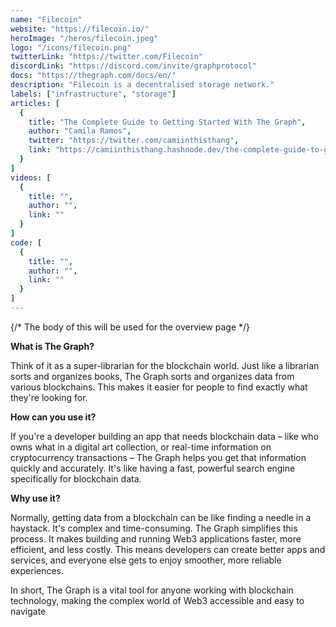 ```yaml
---
name: "Filecoin"
website: "https://filecoin.io/"
heroImage: "/heros/filecoin.jpeg"
logo: "/icons/filecoin.png"
twitterLink: "https://twitter.com/Filecoin"
discordLink: "https://discord.com/invite/graphprotocol"
docs: "https://thegraph.com/docs/en/"
description: "Filecoin is a decentralised storage network."
labels: ["infrastructure", "storage"]
articles: [
  {
    title: "The Complete Guide to Getting Started With The Graph",
    author: "Camila Ramos",
    twitter: "https://twitter.com/camiinthisthang",
    link: "https://camiinthisthang.hashnode.dev/the-complete-guide-to-getting-started-with-the-graph/"
  }
]
videos: [
  {
    title: "",
    author: "",
    link: ""
  }
]
code: [
  {
    title: "",
    author: "",
    link: ""
  }
]
---
```


{/* The body of this will be used for the overview page */}
 
**What is The Graph?**

Think of it as a super-librarian for the blockchain world. Just like a librarian sorts and organizes books, The Graph sorts and organizes data from various blockchains. This makes it easier for people to find exactly what they're looking for.

**How can you use it?**

If you're a developer building an app that needs blockchain data – like who owns what in a digital art collection, or real-time information on cryptocurrency transactions – The Graph helps you get that information quickly and accurately. It's like having a fast, powerful search engine specifically for blockchain data.

**Why use it?**

Normally, getting data from a blockchain can be like finding a needle in a haystack. It's complex and time-consuming. The Graph simplifies this process. It makes building and running Web3 applications faster, more efficient, and less costly. This means developers can create better apps and services, and everyone else gets to enjoy smoother, more reliable experiences.

In short, The Graph is a vital tool for anyone working with blockchain technology, making the complex world of Web3 accessible and easy to navigate
